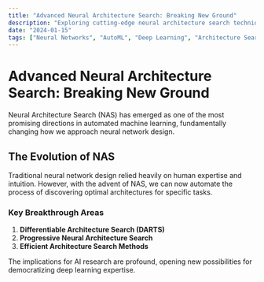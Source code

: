 ```yaml
---
title: "Advanced Neural Architecture Search: Breaking New Ground"
description: "Exploring cutting-edge neural architecture search techniques that are revolutionizing deep learning model design and optimization."
date: "2024-01-15"
tags: ["Neural Networks", "AutoML", "Deep Learning", "Architecture Search"]
---
```


# Advanced Neural Architecture Search: Breaking New Ground

Neural Architecture Search (NAS) has emerged as one of the most promising directions in automated machine learning, fundamentally changing how we approach neural network design.

## The Evolution of NAS

Traditional neural network design relied heavily on human expertise and intuition. However, with the advent of NAS, we can now automate the process of discovering optimal architectures for specific tasks.

### Key Breakthrough Areas

1. **Differentiable Architecture Search (DARTS)**
2. **Progressive Neural Architecture Search**
3. **Efficient Architecture Search Methods**

The implications for AI research are profound, opening new possibilities for democratizing deep learning expertise. 